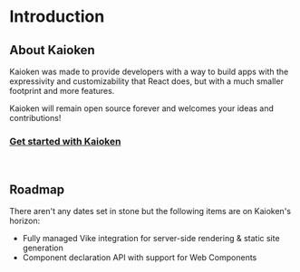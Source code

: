 
# Introduction

<h2 id="about-kaioken">About Kaioken</h2>

Kaioken was made to provide developers with a way to build apps with the expressivity and customizability that React does,
but with a much smaller footprint and more features.

Kaioken will remain <ExternalLink href="https://github.com/CrimsonChi/kaioken" >open source</ExternalLink> forever and welcomes your ideas and contributions!

<h3>
  <a href="/docs/getting-started">Get started with Kaioken</a>
</h3>
<br />

<h2 id="roadmap">Roadmap</h2>

There aren't any dates set in stone but the following items are on Kaioken's horizon:

- Fully managed <ExternalLink href="https://vike.dev" >Vike</ExternalLink> integration
  for server-side rendering & static site generation
- Component declaration API with support for <ExternalLink href="https://developer.mozilla.org/en-US/docs/Web/API/Web_components">Web Components</ExternalLink>
